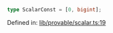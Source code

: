 ```ts
type ScalarConst = [0, bigint];
```

Defined in: [lib/provable/scalar.ts:19](https://github.com/o1-labs/o1js/blob/df1ff77af12d7cbbed4a6167f02815fad4f0dceb/src/lib/provable/scalar.ts#L19)
